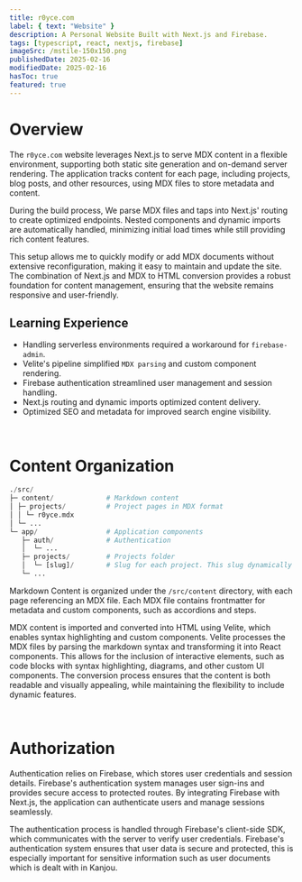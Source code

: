```yaml
---
title: r0yce.com
label: { text: "Website" }
description: A Personal Website Built with Next.js and Firebase.
tags: [typescript, react, nextjs, firebase]
imageSrc: /mstile-150x150.png
publishedDate: 2025-02-16
modifiedDate: 2025-02-16
hasToc: true
featured: true
---
```


# Overview

The `r0yce.com` website leverages Next.js to serve MDX content in a flexible environment, supporting both static site generation and on-demand server rendering. The application tracks content for each page, including projects, blog posts, and other resources, using MDX files to store metadata and content.

During the build process, We parse MDX files and taps into Next.js' routing to create optimized endpoints. Nested components and dynamic imports are automatically handled, minimizing initial load times while still providing rich content features.

This setup allows me to quickly modify or add MDX documents without extensive reconfiguration, making it easy to maintain and update the site. The combination of Next.js and MDX to HTML conversion provides a robust foundation for content management, ensuring that the website remains responsive and user-friendly.

## Learning Experience

- Handling serverless environments required a workaround for `firebase-admin`.
- Velite's pipeline simplified `MDX parsing` and custom component rendering.
- Firebase authentication streamlined user management and session handling.
- Next.js routing and dynamic imports optimized content delivery.
- Optimized SEO and metadata for improved search engine visibility.

<br />

# Content Organization

```python
./src/
├─ content/             # Markdown content
│ ├─ projects/          # Project pages in MDX format
│ │ └─ r0yce.mdx
│ └─ ...
└─ app/                 # Application components
   ├─ auth/             # Authentication
   │  └─ ...
   ├─ projects/         # Projects folder
   │  └─ [slug]/        # Slug for each project. This slug dynamically loads the MDX content for the project.
   └─ ...
```

Markdown Content is organized under the `/src/content` directory, with each page referencing an MDX file. Each MDX file contains frontmatter for metadata and custom components, such as accordions and steps.

MDX content is imported and converted into HTML using Velite, which enables syntax highlighting and custom components. Velite processes the MDX files by parsing the markdown syntax and transforming it into React components. This allows for the inclusion of interactive elements, such as code blocks with syntax highlighting, diagrams, and other custom UI components. The conversion process ensures that the content is both readable and visually appealing, while maintaining the flexibility to include dynamic features.

<br />

# Authorization

Authentication relies on Firebase, which stores user credentials and session details. Firebase's authentication system manages user sign-ins and provides secure access to protected routes. By integrating Firebase with Next.js, the application can authenticate users and manage sessions seamlessly.

The authentication process is handled through Firebase's client-side SDK, which communicates with the server to verify user credentials. Firebase's authentication system ensures that user data is secure and protected, this is especially important for sensitive information such as user documents which is dealt with in Kanjou.

